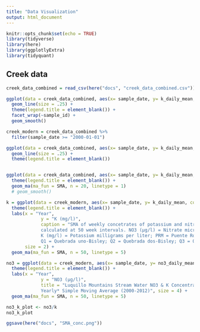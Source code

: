 ```yaml
---
title: "Data Visualization"
output: html_document
---
```


```r
knitr::opts_chunk$set(echo = TRUE)
library(tidyverse)
library(here)
library(ggplotlyExtra)
library(tidyquant)
```

## Creek data

```r
creek_data_combined = read_csv(here("docs", "creek_data_combined.csv"))
```

```r
ggplot(data = creek_data_combined, aes(x= sample_date, y= k_daily_mean, color = sample_id)) +
  geom_line(size = .25) +
  theme(legend.title = element_blank()) +
  facet_wrap(~sample_id) +
  geom_smooth()
```

```r
creek_modern = creek_data_combined %>% 
  filter(sample_date >= "2000-01-01")

ggplot(data = creek_data_combined, aes(x= sample_date, y= k_daily_mean, color = sample_id)) +
  geom_line(size = .25) +
  theme(legend.title = element_blank())


ggplot(data = creek_data_combined, aes(x= sample_date, y= k_daily_mean, color = sample_id)) +
  theme(legend.title = element_blank()) +
  geom_ma(ma_fun = SMA, n = 20, linetype = 1)
  # geom_smooth()
```




```r
k = ggplot(data = creek_modern, aes(x= sample_date, y= k_daily_mean, color = sample_id)) +
  theme(legend.title = element_blank()) +
  labs(x = "Year",
             y = "K (mg/l)", 
             caption = "SMA of weekly concetrates of potassium and nitrate from sites in the Lucillo Mountains,
             calculated at 50 week intervals. NO3 (μg/l) = Nitrate micrograms per liter;
             K (mg/l) = Potassium milligrams per liter; PRM = Puente Roto Mameyes; 
             Q1 = Quebrada uno-Bisley; Q2 = Quebrada dos-Bisley; Q3 = Quebrada tres-Bisley",
       size = 2) +
  geom_ma(ma_fun = SMA, n = 50, linetype = 5)

no3 = ggplot(data = creek_modern, aes(x= sample_date, y= no3_daily_mean, color = sample_id)) +
  theme(legend.title = element_blank()) +
  labs(x = "Year",
             y = "NO3 (μg/l)", 
             title = "Luquillo Mountains Stream Water NO3 & K Concentrations, 
             Yearly* Simple Moving Average (2000-2012)", size = 4) +
  geom_ma(ma_fun = SMA, n = 50, linetype = 5)

no3_k_plot <- no3/k
no3_k_plot

ggsave(here("docs", "SMA_conc.png"))
```

